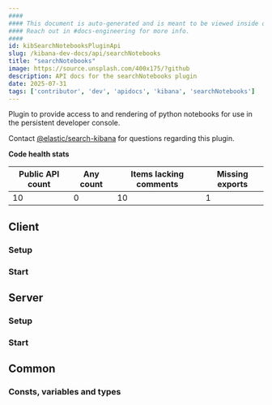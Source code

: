 ```yaml
---
####
#### This document is auto-generated and is meant to be viewed inside our experimental, new docs system.
#### Reach out in #docs-engineering for more info.
####
id: kibSearchNotebooksPluginApi
slug: /kibana-dev-docs/api/searchNotebooks
title: "searchNotebooks"
image: https://source.unsplash.com/400x175/?github
description: API docs for the searchNotebooks plugin
date: 2025-07-31
tags: ['contributor', 'dev', 'apidocs', 'kibana', 'searchNotebooks']
---
```


Plugin to provide access to and rendering of python notebooks for use in the persistent developer console.

Contact [@elastic/search-kibana](https://github.com/orgs/elastic/teams/search-kibana) for questions regarding this plugin.

**Code health stats**

| Public API count  | Any count | Items lacking comments | Missing exports |
|-------------------|-----------|------------------------|-----------------|
| 10 | 0 | 10 | 1 |

## Client

### Setup
<DocDefinitionList data={[searchNotebooksObj.client.setup]}/>

### Start
<DocDefinitionList data={[searchNotebooksObj.client.start]}/>

## Server

### Setup
<DocDefinitionList data={[searchNotebooksObj.server.setup]}/>

### Start
<DocDefinitionList data={[searchNotebooksObj.server.start]}/>

## Common

### Consts, variables and types
<DocDefinitionList data={searchNotebooksObj.common.misc}/>

